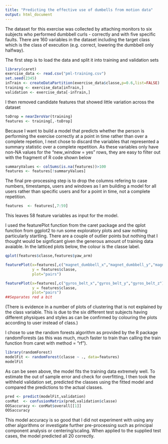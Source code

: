 ```yaml
---
title: "Predicting the effective use of dumbells from motion data"
output: html_document
---
```

The dataset for this exercise was collected by attaching monitors to six subjects who performed dumbbell curls - correctly and with five specific faults. There are 160 variables in the dataset including the target class which is the class of execution (e.g. correct, lowering the dumbbell only halfway).


The first step is to load the data and split it into training and validation sets
```r
library(caret)
exercise_data <- read.csv("pml-training.csv")
set.seed(2345)
inTrain <- createDataPartition(exercise_data$classe,p=0.6,list=FALSE)
training <- exercise_data[inTrain,]
validation <- exercise_data[-inTrain,]
```

I then removed candidate features that showed little variation across the dataset
```r
toDrop = nearZeroVar(training)
features <- training[,-toDrop]
```

Because I want to build a model that predicts whether the person is performing the exercise correctly at a point in time rather than over a complete repetion, I next chose to discard the variables that represented a summary statistic over a complete repetition. As these variables only have non-NA values for the "new_window = yes" rows, they are easy to filter out with the fragment of R code shown below

```r
summaryValues <- colSums(is.na(features))>100
features <- features[!summaryValues]
```

The final pre-processing step is to drop the columns refering to case numbers, timestamps, users and windows as I am building a model for all users rather than specific users and for a point in time, not a complete repetition.
```r
features  <- features[,7:59]
```

This leaves 58 feature variables as input for the model. 

I used the featurePlot function from the caret package and the qplot function from ggplot2 to run some exploratory plots and saw nothing particularly startling. There are a couple of outlier points but nothing that I thought would be signficant given the generous amount of training data avaiable. In the latticed plots below, the colour is the classe label.

```r
qplot(features$classe,features$yaw_arm)

featurePlot(x=features[,c("magnet_dumbbell_x","magnet_dumbbell_y","magnet_dumbbell_z")],
            y = features$classe,
            plot="pairs")

featurePlot(x=features[,c("gyros_belt_x","gyros_belt_y","gyros_belt_z")],
            y = features$classe,
            plot="pairs")
##Separates red a bit

```
(There is evidence in a number of plots of clustering that is not explained by the class variable. This is due to the six different test subjects having different physiques and styles as can be confirmed by colouring the plots according to user instead of class.)

I chose to use the random forests algorithm as provided by the R package randomForests (as this was much, much faster to train than calling the train function from caret with method = "rf").

```r
library(randomForest)
modelFit <- randomForest(classe ~ ., data=features)
modelFit
```

As can be seen above, the model fits the training data extremely well. To estimate the out of sample error and check for overfitting, I then took the withheld validation set, predicted the classes using the fitted model and compared the predictions to the actual classes.

```r
pred <- predict(modelFit,validation)
conMat  <- confusionMatrix(pred,validation$classe)
OOSaccuracy <- conMat$overall[[1]]
OOSaccuracy
```

This model accuracy is so good that I did not experiment with using any other algorithms or investigate further pre-processing such as principal component analysis or centering/scaling. When applied to the supplied test cases, the model predicted all 20 correctly.

